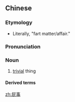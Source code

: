 ==Chinese==
{{zh-forms}}

===Etymology===
* Literally, "fart matter/affair."

===Pronunciation===
{{zh-pron
|m=pìshì
|c=pei3 si6
|cat=n
}}

===Noun===
{{zh-noun}}

# {{lb|zh|pejorative|colloquial}} [[trivial]] thing

====Derived terms====
{{zh-der|關...屁事}}

[[zh:屁事]]
